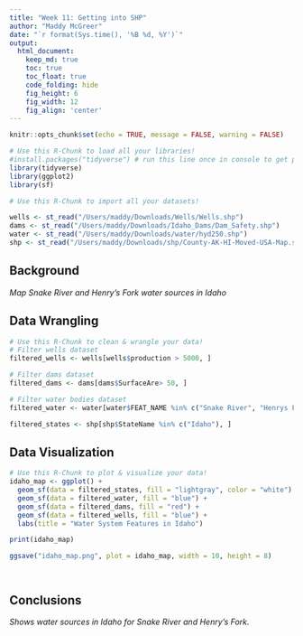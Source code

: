 ---
title: "Week 11: Getting into SHP"
author: "Maddy McGreer"
date: "`r format(Sys.time(), '%B %d, %Y')`"
output:
  html_document:  
    keep_md: true
    toc: true
    toc_float: true
    code_folding: hide
    fig_height: 6
    fig_width: 12
    fig_align: 'center'
---

```{r, echo=FALSE}
knitr::opts_chunk$set(echo = TRUE, message = FALSE, warning = FALSE)
```

```{r load_libraries, include=FALSE}
# Use this R-Chunk to load all your libraries!
#install.packages("tidyverse") # run this line once in console to get package
library(tidyverse)
library(ggplot2)
library(sf)
```

```{r load_data}
# Use this R-Chunk to import all your datasets!

wells <- st_read("/Users/maddy/Downloads/Wells/Wells.shp")
dams <- st_read("/Users/maddy/Downloads/Idaho_Dams/Dam_Safety.shp")
water <- st_read("/Users/maddy/Downloads/water/hyd250.shp")
shp <- st_read("/Users/maddy/Downloads/shp/County-AK-HI-Moved-USA-Map.shp")

```

## Background

_Map Snake River and Henry's Fork water sources in Idaho_

## Data Wrangling

```{r tidy_data}
# Use this R-Chunk to clean & wrangle your data!
# Filter wells dataset
filtered_wells <- wells[wells$production > 5000, ]

# Filter dams dataset
filtered_dams <- dams[dams$SurfaceAre> 50, ]

# Filter water bodies dataset
filtered_water <- water[water$FEAT_NAME %in% c("Snake River", "Henrys Fork"), ]

filtered_states <- shp[shp$StateName %in% c("Idaho"), ]


```

## Data Visualization

```{r plot_data}
# Use this R-Chunk to plot & visualize your data!
idaho_map <- ggplot() +
  geom_sf(data = filtered_states, fill = "lightgray", color = "white") +
  geom_sf(data = filtered_water, fill = "blue") +
  geom_sf(data = filtered_dams, fill = "red") +  
  geom_sf(data = filtered_wells, fill = "blue") +  
  labs(title = "Water System Features in Idaho")

print(idaho_map)

ggsave("idaho_map.png", plot = idaho_map, width = 10, height = 8)




```

## Conclusions

_Shows water sources in Idaho for Snake River and Henry's Fork._
